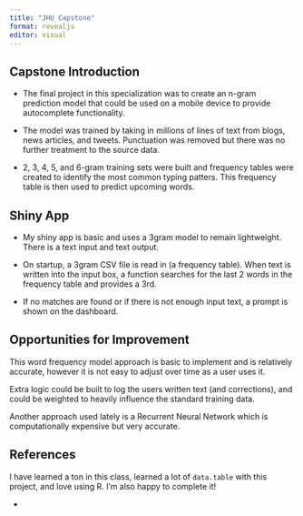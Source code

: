 ```yaml
---
title: "JHU Capstone"
format: revealjs
editor: visual
---
```


## Capstone Introduction
- The final project in this specialization was to create an n-gram prediction model that could be used on a mobile device to provide autocomplete functionality.

- The model was trained by taking in millions of lines of text from blogs, news articles, and tweets. Punctuation was removed but there was no further treatment to the source data.

- 2, 3, 4, 5, and 6-gram training sets were built and frequency tables were created to identify the most common typing patters. This frequency table is then used to predict upcoming words.

## Shiny App
- My shiny app is basic and uses a 3gram model to remain lightweight. There is a text input and text output.

- On startup, a 3gram CSV file is read in (a frequency table). When text is written into the input box, a function searches for the last 2 words in the frequency table and provides a 3rd.

- If no matches are found or if there is not enough input text, a prompt is shown on the dashboard.

## Opportunities for Improvement

This word frequency model approach is basic to implement and is relatively accurate, however it is not easy to adjust over time as a user uses it.

Extra logic could be built to log the users written text (and corrections), and could be weighted to heavily influence the standard training data.

Another approach used lately is a Recurrent Neural Network which is computationally expensive but very accurate.

## References
I have learned a ton in this class, learned a lot of `data.table` with this project, and love using R. I'm also happy to complete it!

- 